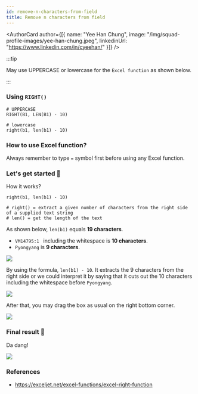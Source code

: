 ```yaml
---
id: remove-n-characters-from-field
title: Remove n characters from field
---
```



<AuthorCard author={[{ name: "Yee Han Chung", image: "/img/squad-profile-images/yee-han-chung.jpeg", linkedinUrl: "https://www.linkedin.com/in/cyeehan/" }]} />

:::tip

May use UPPERCASE or lowercase for the `Excel function` as shown below.

:::

### Using `RIGHT()`

```shell
# UPPERCASE
RIGHT(B1, LEN(B1) - 10)

# lowercase
right(b1, len(b1) - 10)
```

### How to use Excel function?

Always remember to type `=` symbol first before using any Excel function.

### Let's get started 🚀

How it works?

```shell
right(b1, len(b1) - 10)

# right() = extract a given number of characters from the right side of a supplied text string
# len() = get the length of the text
```

As shown below, `len(b1)` equals **19 characters**.

-   `VM14795:1 ` including the whitespace is **10 characters**.
-   `Pyongyang` is **9 characters**.

![](step-1.png)

By using the formula, `len(b1) - 10`. It extracts the 9 characters from the right side or we could interpret it by saying that it cuts out the 10 characters including the whitespace before `Pyongyang`.

![](step-1.2.png)

After that, you may drag the box as usual on the right bottom corner.

![](step-2.png)

### Final result 🎊

Da dang!

![](step-3.png)

### References

-   https://exceljet.net/excel-functions/excel-right-function
